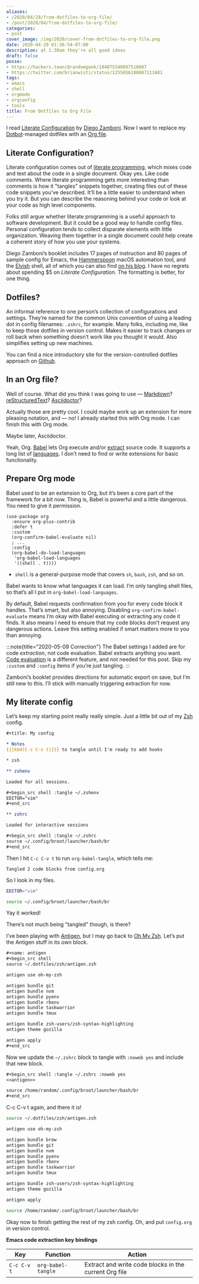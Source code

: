 ```yaml
---
aliases:
- /2020/04/28/from-dotfiles-to-org-file/
- /post/2020/04/from-dotfiles-to-org-file/
categories:
- post
cover_image: /img/2020/cover-from-dotfiles-to-org-file.png
date: 2020-04-28 01:36:54-07:00
description: at 1:30am they're all good ideas
draft: false
posse:
- https://hackers.town/@randomgeek/104075340897518607
- https://twitter.com/brianwisti/status/1255056188087111681
tags:
- emacs
- shell
- orgmode
- orgconfig
- tools
title: From Dotfiles to Org File
---
```


I read [Literate Configuration](https://leanpub.com/lit-config/) by
[Diego Zamboni](https://zzamboni.org/). Now I want to replace my
[Dotbot](https://github.com/anishathalye/dotbot)-managed dotfiles with
an [Org file](https://orgmode.org/).

## Literate Configuration?

Literate configuration comes out of [literate
programming](http://literateprogramming.com/index.html), which mixes
code and text about the code in a single document. Okay yes. Like code
comments. Where literate programming gets more interesting than comments
is how it "tangles" snippets together, creating files out of these code
snippets you’ve described. It’ll be a little easier to understand when
you try it. But you can describe the reasoning behind your code or look
at your code as high level components.

Folks still argue whether literate programming is a useful approach to
software development. But it could be a good way to handle config files.
Personal configuration tends to collect disparate elements with little
organization. Weaving them together in a single document could help
create a coherent story of how you use your systems.

Diego Zamboni’s booklet includes 17 pages of instruction and 80 pages of
sample config for Emacs, the [Hammerspoon](https://www.hammerspoon.org/)
macOS automation tool, and the [Elvish](https://elv.sh/) shell, all of
which you can also find [on his
blog](https://zzamboni.org/post/2017-12-17-my-emacs-configuration-with-commentary/).
I have no regrets about spending $5 on *Literate Configuration*. The
formatting is better, for one thing.

## Dotfiles?

An informal reference to one person’s collection of configurations and
settings. They’re named for the common Unix convention of using a
leading dot in config filenames: `.zshrc`, for example. Many folks,
including me, like to keep those dotfiles in version control. Makes it
easier to track changes or roll back when something doesn’t work like
you thought it would. Also simplifies setting up new machines.

You can find a nice introductory site for the version-controlled
dotfiles approach on [Github](https://dotfiles.github.io/).

## In an Org file?

Well of course. What did you think I was going to
use — [Markdown](https://github.com/jostylr/literate-programming)?
[reStructuredText](https://slott56.github.io/PyLit-3/_build/html/index.html)?
[Asciidoctor](https://aimlesslygoingforward.com/blog/2019/10/02/roguelike-tutorial-up-to-date-and-literate/)?

Actually those are pretty cool. I could maybe work up an extension for
more pleasing notation, and — no! I already started this with Org mode.
I can finish this with Org mode.

Maybe later, Asciidoctor.

Yeah, Org. [Babel](https://orgmode.org/worg/org-contrib/babel/) lets Org
execute and/or
[extract](https://orgmode.org/manual/Extracting-Source-Code.html#Extracting-Source-Code)
source code. It supports a long list of
[languages](https://orgmode.org/worg/org-contrib/babel/languages.html).
I don’t need to find or write extensions for basic functionality.

## Prepare Org mode

Babel used to be an extension to Org, but it’s been a core part of the
framework for a bit now. Thing is, Babel is powerful and a little
dangerous. You need to give it permission.

```lisp{title="~/.emacs"}
(use-package org
  :ensure org-plus-contrib
  :defer t
  :custom
  (org-confirm-babel-evaluate nil)
  ; ...
  :config
  (org-babel-do-load-languages
   'org-babel-load-languages
   '((shell . t)))) 
```

- `shell` is a general-purpose mode that covers `sh`, `bash`, `zsh`,
  and so on.

Babel wants to know what languages it can load. I’m only tangling shell
files, so that’s all I put in `org-babel-load-languages`.

By default, Babel requests confirmation from you for every code block it
handles. That’s smart, but also annoying. Disabling
`org-confirm-babel-evaluate` means I’m okay with Babel executing or
extracting any code it finds. It also means I need to ensure that my
code blocks don’t request any dangerous actions. Leave this setting
enabled if smart matters more to you than annoying.

:::note{title="2020-05-09 Correction"}
The Babel settings I added are for code *extraction*, not code
evaluation. Babel extracts anything you want. [Code
evaluation](https://orgmode.org/manual/Evaluating-Code-Blocks.html#Evaluating-Code-Blocks)
is a different feature, and not needed for this post. Skip my
`:custom` and `:config` items if you’re just tangling.
:::

Zamboni’s booklet provides directions for automatic export on save, but
I’m still new to this. I’ll stick with manually triggering extraction
for now.

## My literate config

Let’s keep my starting point really really simple. Just a little bit out
of my [Zsh](https://www.zsh.org/) config.

```org title="config.org"
#+title: My config

* Notes
{{{kbd(C-c C-v t)}}} to tangle until I'm ready to add hooks

* zsh

** zshenv

Loaded for all sessions.

#+begin_src shell :tangle ~/.zshenv
EDITOR="vim"
#+end_src

** zshrc

Loaded for interactive sessions

#+begin_src shell :tangle ~/.zshrc
source ~/.config/broot/launcher/bash/br
#+end_src
```

Then I hit `C-c C-v t` to run `org-babel-tangle`, which tells me:

```
Tangled 2 code blocks from config.org
```

So I look in my files.

```zsh title="~/.zshenv"
EDITOR="vim"
```

```zsh title="~/.zshrc"
source ~/.config/broot/launcher/bash/br
```

Yay it worked!

There’s not much being "tangled" though, is there?

I’ve been playing with [Antigen](https://antigen.sharats.me/), but I may
go back to [Oh My Zsh](https://ohmyz.sh/). Let’s put the Antigen stuff
in its own block.

```org
#+name: antigen
#+begin_src shell
source ~/.dotfiles/zsh/antigen.zsh

antigen use oh-my-zsh

antigen bundle git
antigen bundle nvm
antigen bundle pyenv
antigen bundle rbenv
antigen bundle taskwarrior
antigen bundle tmux

antigen bundle zsh-users/zsh-syntax-highlighting
antigen theme gozilla

antigen apply
#+end_src
```

Now we update the `~/.zshrc` block to tangle with `:noweb yes` and
include that new block.

```org
#+begin_src shell :tangle ~/.zshrc :noweb yes
<<antigen>>

source /home/random/.config/broot/launcher/bash/br
#+end_src
```

C-c C-v t again, and there it is\!

```zsh title="~/.zshrc"
source ~/.dotfiles/zsh/antigen.zsh

antigen use oh-my-zsh

antigen bundle brew
antigen bundle git
antigen bundle nvm
antigen bundle pyenv
antigen bundle rbenv
antigen bundle taskwarrior
antigen bundle tmux

antigen bundle zsh-users/zsh-syntax-highlighting
antigen theme gozilla

antigen apply

source /home/random/.config/broot/launcher/bash/br
```

Okay now to finish getting the rest of my zsh config. Oh, and put
`config.org` in version control.

**Emacs code extraction key bindings**

| Key         | Function           | Action                                                |
| ----------- | ------------------ | ----------------------------------------------------- |
| `C-c C-v t` | `org-babel-tangle` | Extract and write code blocks in the current Org file |
